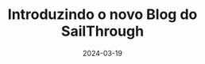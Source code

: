 ---
title: 'Introduzindo o novo Blog do SailThrough'
date: '2024-03-19'
lastmod: '2024-03-19'
tags: ['anuncio', 'plataforma', 'desenvolvimento']
draft: true
summary: 'O primeiro post do nosso blog!'
images: ['/static/images/canada/mountains.jpg', '/static/images/canada/toronto.jpg']
authors: [ 'default', 'oreo', 'thais' ]
---